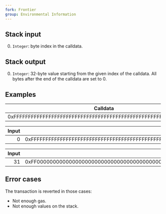 ```yaml
---
fork: Frontier
group: Environmental Information
---
```


## Stack input

0. `Integer`: byte index in the calldata.

## Stack output

0. `Integer`: 32-byte value starting from the given index of the calldata. All bytes after the end of the calldata are set to 0.

## Examples

| Calldata |
|----------|
| 0xFFFFFFFFFFFFFFFFFFFFFFFFFFFFFFFFFFFFFFFFFFFFFFFFFFFFFFFFFFFFFFFF |

| Input | Output |
|------:|-------:|
| 0 | 0xFFFFFFFFFFFFFFFFFFFFFFFFFFFFFFFFFFFFFFFFFFFFFFFFFFFFFFFFFFFFFFFF |

| Input | Output |
|------:|-------:|
| 31 | 0xFF00000000000000000000000000000000000000000000000000000000000000 |

## Error cases

The transaction is reverted in those cases:
- Not enough gas.
- Not enough values on the stack.

